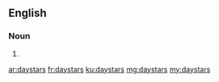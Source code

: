==English==

===Noun===
{{head|en|noun plural form}}

# {{plural of|daystar|lang=en}}

[[ar:daystars]]
[[fr:daystars]]
[[ku:daystars]]
[[mg:daystars]]
[[my:daystars]]